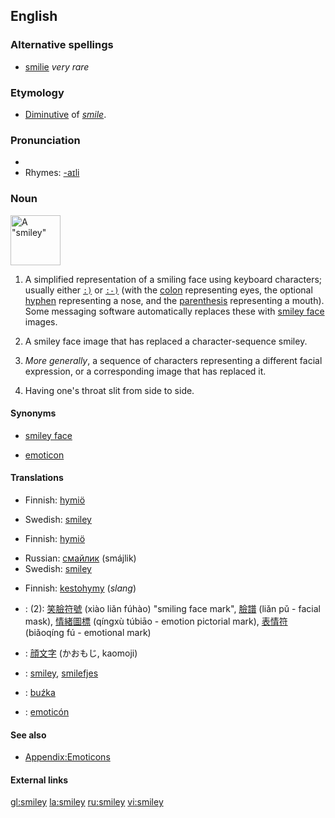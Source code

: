 ==English==

===Alternative spellings===
*[[smilie]] ''very rare''

===Etymology===
*[[diminutive|Diminutive]] of ''[[smile]]''.

===Pronunciation===
*{{SAMPA|/"smaIli/}}
*Rhymes: [[Rhymes:English:-aɪli|-aɪli]]

===Noun===
[[Image:Smiley_head_happy.png|80px|thumb|A "smiley"]]
{{en-noun}}

# {{context|typography}} A simplified representation of a smiling face using keyboard characters; usually either <tt>[[&nbsp;:)|:)]]</tt> or <tt>[[&nbsp;:-)|:-)]]</tt> (with the [[colon]] representing eyes, the optional [[hyphen]] representing a nose, and the [[parenthesis]] representing a mouth). Some messaging software automatically replaces these with [[smiley face]] images.
# {{context|Internet}} A smiley face image that has replaced a character-sequence smiley.
# {{context|typography|Internet}} ''More generally'', a sequence of characters representing a different facial expression, or a corresponding image that has replaced it.
# {{slang}} Having one's throat slit from side to side.

====Synonyms====
*{{italbrac-colon|representation of smiling face}} [[smiley face]]

*{{italbrac-colon|characters that representation an emotion}} [[emoticon]]

====Translations====
{{trans-top|representation of a smiling face}}
*Finnish: [[hymiö]]
{{trans-mid}}
*Swedish: [[smiley]] {{c}}
{{trans-bottom}}

{{trans-top|characters that represent an emotion}}
*Finnish: [[hymiö]]
{{trans-mid}}
*Russian: [[смайлик]] (smájlik) {{m}}
*Swedish: [[smiley]] {{c}}
{{trans-bottom}}

{{trans-top|slit throat}}
*Finnish: [[kestohymy]] (''slang'')
{{trans-mid}}
{{trans-bottom}}

{{checktrans}}
*{{ttbc|Chinese}}: (2): [[笑]][[臉]][[符]][[號]] (xiào liǎn fúhào) "smiling face mark", [[臉]][[譜]] (liǎn pǔ - facial mask), [[情]][[緒]][[圖]][[標]] (qíngxù túbiāo - emotion pictorial mark), [[表]][[情]][[符]] (biǎoqíng fú - emotional mark)
*{{ttbc|Japanese}}: [[顔文字]] (かおもじ, kaomoji)
*{{ttbc|Norwegian}}: [[smiley]], [[smilefjes]]
*{{ttbc|Polish}}: [[buźka]] {{f}}
*{{ttbc|Spanish}}: [[emoticón]]

====See also====
*[[Appendix:Emoticons]]

====External links====
{{pedialite}}

[[gl:smiley]]
[[la:smiley]]
[[ru:smiley]]
[[vi:smiley]]